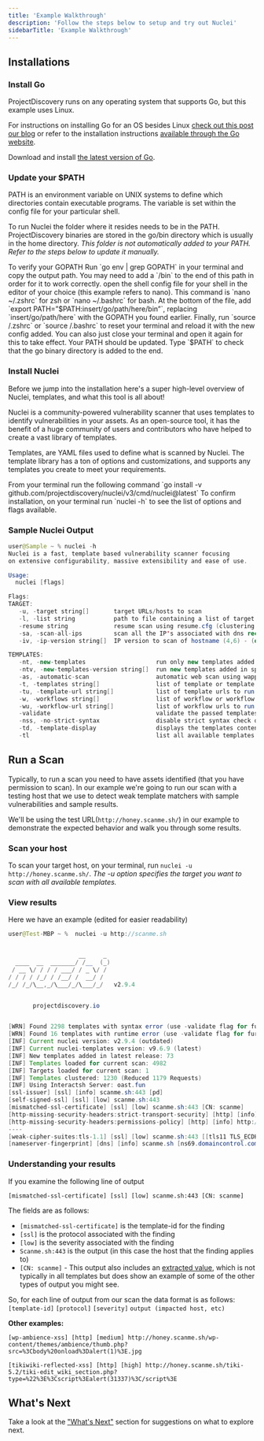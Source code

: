 ```yaml
---
title: 'Example Walkthrough'
description: 'Follow the steps below to setup and try out Nuclei'
sidebarTitle: 'Example Walkthrough'
---
```


## Installations

### Install Go

ProjectDiscovery runs on any operating system that supports Go, but this example uses Linux. 

For instructions on installing Go for an OS besides Linux [check out this post our blog](https://blog.projectdiscovery.io/getting-started-with-projectdiscovery-in-linux-and-windows/) 
or refer to the installation instructions [available through the Go website](https://go.dev/doc/install).

Download and install [the latest version of Go](https://go.dev/doc/install). 

### Update your $PATH

PATH is an environment variable on UNIX systems to define which directories contain executable programs. 
The variable is set within the config file for your particular shell.

To run Nuclei the folder where it resides needs to be in the PATH. ProjectDiscovery binaries are stored in the go/bin directory which is usually in the home directory. 
_This folder is not automatically added to your PATH. Refer to the steps below to update it manually._

<Steps>
  <Step title="Verify your GOPATH">
    To verify your GOPATH Run `go env | grep GOPATH` in your terminal and copy the output path. 
    You may need to add a `/bin` to the end of this path in order for it to work correctly. 
  </Step>
  <Step title="Open your shell config file">
    open the shell config file for your shell in the editor of your choice (this example refers to nano). This command is `nano ~/.zshrc` for zsh or `nano ~/.bashrc` for bash. 
    At the bottom of the file, add `export PATH=”$PATH:insert/go/path/here/bin”`, replacing `insert/go/path/here` with the GOPATH you found earlier.
  </Step>
  <Step title="Reset your terminal">
    Finally, run `source /.zshrc` or `source /.bashrc` to reset your terminal and reload it with the new config added. 
    You can also just close your terminal and open it again for this to take effect.
  </Step>
  <Step title="Verify your updated PATH">
    Your PATH should be updated. 
    Type `$PATH` to check that the go binary directory is added to the end.
  </Step>
</Steps>

### Install Nuclei

Before we jump into the installation here's a super high-level overview of Nuclei, templates, and what this tool is all about!

Nuclei is a community-powered vulnerability scanner that uses templates to identify vulnerabilities in your assets. 
As an open-source tool, it has the benefit of a huge community of users and contributors who have helped to create a vast library of templates. 

Templates, are YAML files used to define what is scanned by Nuclei. The template library has a ton of options and customizations, and supports any templates you create to meet your requirements.

<Steps>
  <Step title="Install Nuclei with Go">
    From your terminal run the following command `go install -v github.com/projectdiscovery/nuclei/v3/cmd/nuclei@latest`
  </Step>
  <Step title="Confirm installation">
    To confirm installation, on your terminal  run `nuclei -h` to see the list of options and flags available.
  </Step>
</Steps>

### Sample Nuclei Output

```java
user@Sample ~ % nuclei -h
Nuclei is a fast, template based vulnerability scanner focusing
on extensive configurability, massive extensibility and ease of use.

Usage:
  nuclei [flags]

Flags:
TARGET:
   -u, -target string[]       target URLs/hosts to scan
   -l, -list string           path to file containing a list of target URLs/hosts to scan (one per line)
   -resume string             resume scan using resume.cfg (clustering will be disabled)
   -sa, -scan-all-ips         scan all the IP's associated with dns record
   -iv, -ip-version string[]  IP version to scan of hostname (4,6) - (default 4)

TEMPLATES:
   -nt, -new-templates                    run only new templates added in latest nuclei-templates release
   -ntv, -new-templates-version string[]  run new templates added in specific version
   -as, -automatic-scan                   automatic web scan using wappalyzer technology detection to tags mapping
   -t, -templates string[]                list of template or template directory to run (comma-separated, file)
   -tu, -template-url string[]            list of template urls to run (comma-separated, file)
   -w, -workflows string[]                list of workflow or workflow directory to run (comma-separated, file)
   -wu, -workflow-url string[]            list of workflow urls to run (comma-separated, file)
   -validate                              validate the passed templates to nuclei
   -nss, -no-strict-syntax                disable strict syntax check on templates
   -td, -template-display                 displays the templates content
   -tl                                    list all available templates
   ```

## Run a Scan

Typically, to run a scan you need to have assets identified (that you have permission to scan). 
In our example we're going to run our scan with a testing host that we use to detect weak template matchers with sample vulnerabilities and sample results. 

We'll be using the test URL(`http://honey.scanme.sh/`) in our example to demonstrate the expected behavior and walk you through some results. 

### Scan your host
To scan your target host, on your terminal, run `nuclei -u http://honey.scanme.sh/`. 
_The -u option specifies the target you want to scan with all available templates._ 

### View results
Here we have an example (edited for easier readability) 

```java
user@Test-MBP ~ %  nuclei -u http://scanme.sh


                    __     _
  ____  __  _______/ /__  (_)
 / __ \/ / / / ___/ / _ \/ /
/ / / / /_/ / /__/ /  __/ /
/_/ /_/\__,_/\___/_/\___/_/   v2.9.4


       projectdiscovery.io


[WRN] Found 2298 templates with syntax error (use -validate flag for further examination)
[WRN] Found 16 templates with runtime error (use -validate flag for further examination)
[INF] Current nuclei version: v2.9.4 (outdated)
[INF] Current nuclei-templates version: v9.6.9 (latest)
[INF] New templates added in latest release: 73
[INF] Templates loaded for current scan: 4982
[INF] Targets loaded for current scan: 1
[INF] Templates clustered: 1230 (Reduced 1179 Requests)
[INF] Using Interactsh Server: oast.fun
[ssl-issuer] [ssl] [info] scanme.sh:443 [pd]
[self-signed-ssl] [ssl] [low] scanme.sh:443
[mismatched-ssl-certificate] [ssl] [low] scanme.sh:443 [CN: scanme]
[http-missing-security-headers:strict-transport-security] [http] [info] http://scanme.sh
[http-missing-security-headers:permissions-policy] [http] [info] http://scanme.sh
----
[weak-cipher-suites:tls-1.1] [ssl] [low] scanme.sh:443 [[tls11 TLS_ECDHE_ECDSA_WITH_AES_128_CBC_SHA]]
[nameserver-fingerprint] [dns] [info] scanme.sh [ns69.domaincontrol.com.,ns70.domaincontrol.com.]
```
### Understanding your results

If you examine the following line of output

`[mismatched-ssl-certificate] [ssl] [low] scanme.sh:443 [CN: scanme]`

The fields are as follows:
 - `[mismatched-ssl-certificate]` is the template-id for the finding
 - `[ssl]` is the protocol associated with the finding
 - `[low]` is the severity associated with the finding
 - `Scanme.sh:443` is the output (in this case the host that the finding applies to)
 - `[CN: scanme]` - This output also includes an [extracted value](https://docs.projectdiscovery.io/templates/reference/extractors), which is not typically in all templates but does show an example of some of the other types of output you might see. 


So, for each line of output from our scan the data format is as follows:
`[template-id]` `[protocol]` `[severity]` `output (impacted host, etc)`


**Other examples:** 
```
[wp-ambience-xss] [http] [medium] http://honey.scanme.sh/wp-content/themes/ambience/thumb.php?src=%3Cbody%20onload%3Dalert(1)%3E.jpg
```
```
[tikiwiki-reflected-xss] [http] [high] http://honey.scanme.sh/tiki-5.2/tiki-edit_wiki_section.php?type=%22%3E%3Cscript%3Ealert(31337)%3C/script%3E
```

## What's Next

Take a look at the ["What's Next"](/getstarted-nextsteps) section for suggestions on what to explore next.